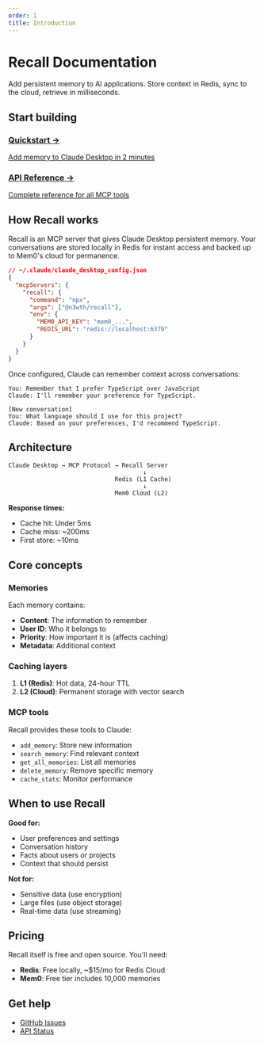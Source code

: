 ```yaml
---
order: 1
title: Introduction
---
```


# Recall Documentation

Add persistent memory to AI applications. Store context in Redis, sync to the cloud, retrieve in milliseconds.

## Start building

<div className="grid grid-cols-1 md:grid-cols-2 gap-4 mt-8">
  <a href="/docs/quickstart" className="block p-6 rounded-lg border border-white/10 hover:border-white/20 transition-colors">
    <h3 className="text-lg font-medium text-white mb-2">Quickstart →</h3>
    <p className="text-gray-400 text-sm">Add memory to Claude Desktop in 2 minutes</p>
  </a>

  <a href="/docs/api-reference" className="block p-6 rounded-lg border border-white/10 hover:border-white/20 transition-colors">
    <h3 className="text-lg font-medium text-white mb-2">API Reference →</h3>
    <p className="text-gray-400 text-sm">Complete reference for all MCP tools</p>
  </a>
</div>

## How Recall works

Recall is an MCP server that gives Claude Desktop persistent memory. Your conversations are stored locally in Redis for instant access and backed up to Mem0's cloud for permanence.

```json
// ~/.claude/claude_desktop_config.json
{
  "mcpServers": {
    "recall": {
      "command": "npx",
      "args": ["@n3wth/recall"],
      "env": {
        "MEM0_API_KEY": "mem0_...",
        "REDIS_URL": "redis://localhost:6379"
      }
    }
  }
}
```

Once configured, Claude can remember context across conversations:

```
You: Remember that I prefer TypeScript over JavaScript
Claude: I'll remember your preference for TypeScript.

[New conversation]
You: What language should I use for this project?
Claude: Based on your preferences, I'd recommend TypeScript.
```

## Architecture

```
Claude Desktop → MCP Protocol → Recall Server
                                      ↓
                              Redis (L1 Cache)
                                      ↓
                              Mem0 Cloud (L2)
```

**Response times:**
- Cache hit: Under 5ms
- Cache miss: ~200ms
- First store: ~10ms

## Core concepts

### Memories
Each memory contains:
- **Content**: The information to remember
- **User ID**: Who it belongs to
- **Priority**: How important it is (affects caching)
- **Metadata**: Additional context

### Caching layers
1. **L1 (Redis)**: Hot data, 24-hour TTL
2. **L2 (Cloud)**: Permanent storage with vector search

### MCP tools
Recall provides these tools to Claude:
- `add_memory`: Store new information
- `search_memory`: Find relevant context
- `get_all_memories`: List all memories
- `delete_memory`: Remove specific memory
- `cache_stats`: Monitor performance

## When to use Recall

**Good for:**
- User preferences and settings
- Conversation history
- Facts about users or projects
- Context that should persist

**Not for:**
- Sensitive data (use encryption)
- Large files (use object storage)
- Real-time data (use streaming)

## Pricing

Recall itself is free and open source. You'll need:
- **Redis**: Free locally, ~$15/mo for Redis Cloud
- **Mem0**: Free tier includes 10,000 memories

## Get help

- [GitHub Issues](https://github.com/n3wth/recall/issues)
- [API Status](https://status.mem0.ai)